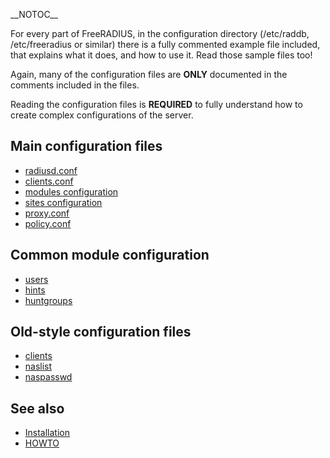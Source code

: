__NOTOC__

For every part of FreeRADIUS, in the configuration directory (/etc/raddb, /etc/freeradius or similar) there is a fully commented example file included, that explains what it does, and how to use it. Read those sample files too!

Again, many of the configuration files are '''ONLY''' documented in the comments included in the files.

Reading the configuration files is '''REQUIRED''' to fully understand how to create complex configurations of the server.

{{Default in the server source|raddb/}}

==Main configuration files==

* [[radiusd.conf]]
* [[clients.conf]]
* [[modules configuration]]
* [[sites configuration]]
* [[proxy.conf]]
* [[policy.conf]]

==Common module configuration==

* [[users]]
* [[hints]]
* [[huntgroups]]

==Old-style configuration files==

* [[clients]]
* [[naslist]]
* [[naspasswd]]

==See also==

* [[Installation]]
* [[HOWTO]]